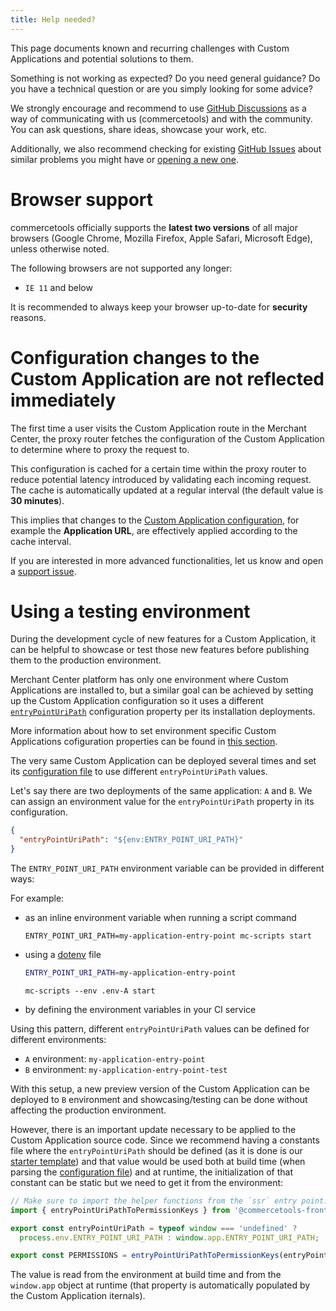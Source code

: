 ```yaml
---
title: Help needed?
---
```


<Subtitle>

This page documents known and recurring challenges with Custom Applications and potential solutions to them.

</Subtitle>

<Info>

Something is not working as expected? Do you need general guidance? Do you have a technical question or are you simply looking for some advice?

We strongly encourage and recommend to use [GitHub Discussions](https://github.com/commercetools/merchant-center-application-kit/discussions) as a way of communicating with us (commercetools) and with the community. You can ask questions, share ideas, showcase your work, etc.

Additionally, we also recommend checking for existing [GitHub Issues](https://github.com/commercetools/merchant-center-application-kit/issues) about similar problems you might have or [opening a new one](https://github.com/commercetools/merchant-center-application-kit/issues/new/choose).

</Info>

# Browser support

commercetools officially supports the **latest two versions** of all major browsers (Google Chrome, Mozilla Firefox, Apple Safari, Microsoft Edge), unless otherwise noted.

The following browsers are not supported any longer:

- `IE 11` and below

<Warning>

It is recommended to always keep your browser up-to-date for **security** reasons.

</Warning>


# Configuration changes to the Custom Application are not reflected immediately

The first time a user visits the Custom Application route in the Merchant Center, the proxy router fetches the configuration of the Custom Application to determine where to proxy the request to.

This configuration is cached for a certain time within the proxy router to reduce potential latency introduced by validating each incoming request. The cache is automatically updated at a regular interval (the default value is **30 minutes**).

This implies that changes to the [Custom Application configuration](https://docs.commercetools.com/merchant-center/managing-custom-applications), for example the **Application URL**, are effectively applied according to the cache interval.

<Info>

If you are interested in more advanced functionalities, let us know and open a [support issue](https://github.com/commercetools/merchant-center-application-kit/issues/new/choose).

</Info>

# Using a testing environment

During the development cycle of new features for a Custom Application, it can be helpful to showcase or test those new features before publishing them to the production environment.

Merchant Center platform has only one environment where Custom Applications are installed to, but a similar goal can be achieved by setting up the Custom Application configuration so it uses a different [`entryPointUriPath`](/api-reference/application-config#entrypointuripath) configuration property per its installation deployments.

<Info>

More information about how to set environment specific Custom Applications cofiguration properties can be found in [this section](/api-reference/application-config#environment-variable-references).

</Info>

The very same Custom Application can be deployed several times and set its [configuration file](/api-reference/application-config) to use different `entryPointUriPath` values.

Let's say there are two deployments of the same application: `A` and `B`. We can assign an environment value for the `entryPointUriPath` property in its configuration.

```json
{
  "entryPointUriPath": "${env:ENTRY_POINT_URI_PATH}"
}
```

The `ENTRY_POINT_URI_PATH` environment variable can be provided in different ways:

For example:
- as an inline environment variable when running a script command

  ```console
  ENTRY_POINT_URI_PATH=my-application-entry-point mc-scripts start
  ```

- using a [dotenv](https://github.com/motdotla/dotenv) file

  ```bash title=".env-A"
  ENTRY_POINT_URI_PATH=my-application-entry-point
  ```

  ```console
  mc-scripts --env .env-A start
  ```

- by defining the environment variables in your CI service

Using this pattern, different `entryPointUriPath` values can be defined for different environments:
* `A` environment: `my-application-entry-point`
* `B` environment: `my-application-entry-point-test`

With this setup, a new preview version of the Custom Application can be deployed to `B` environment and showcasing/testing can be done without affecting the production environment.

However, there is an important update necessary to be applied to the Custom Application source code.
Since we recommend having a constants file where the `entryPointUriPath` should be defined (as it is done is our [starter template](https://github.com/commercetools/merchant-center-application-kit/blob/main/application-templates/starter/src/constants.js#L4)) and that value would be used both at build time (when parsing the [configuration file](https://github.com/commercetools/merchant-center-application-kit/blob/main/application-templates/starter/custom-application-config.mjs#L8)) and at runtime, the initialization of that constant can be static but we need to get it from the environment:

```js highlightLines="4-5"
// Make sure to import the helper functions from the `ssr` entry point.
import { entryPointUriPathToPermissionKeys } from '@commercetools-frontend/application-shell/ssr';

export const entryPointUriPath = typeof window === 'undefined' ?
  process.env.ENTRY_POINT_URI_PATH : window.app.ENTRY_POINT_URI_PATH;

export const PERMISSIONS = entryPointUriPathToPermissionKeys(entryPointUriPath);
```

The value is read from the environment at build time and from the `window.app` object at runtime (that property is automatically populated by the Custom Application iternals).
